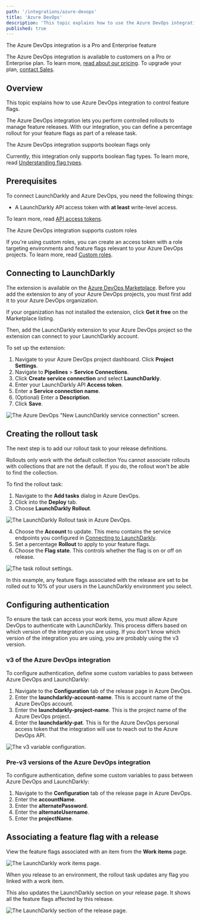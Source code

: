 ```yaml
---
path: '/integrations/azure-devops'
title: 'Azure DevOps'
description: 'This topic explains how to use the Azure DevOps integration to control feature flags.'
published: true
---
```


<Callout intent="primary">
  <CalloutTitle>The Azure DevOps integration is a Pro and Enterprise feature</CalloutTitle>
  <CalloutDescription>

The Azure DevOps integration is available to customers on a Pro or Enterprise plan. To learn more, [read about our pricing](https://launchdarkly.com/pricing/). To upgrade your plan, [contact Sales](https://launchdarkly.com/contact-sales/).

  </CalloutDescription>
</Callout>

## Overview

This topic explains how to use Azure DevOps integration to control feature flags.

The Azure DevOps integration lets you perform controlled rollouts to manage feature releases. With our integration, you can define a percentage rollout for your feature flags as part of a release task.

<Callout intent="info">
  <CalloutTitle>The Azure DevOps integration supports boolean flags only</CalloutTitle>
  <CalloutDescription>

Currently, this integration only supports boolean flag types. To learn more, read [Understanding flag types](/home/managing-flags/flag-variations#understanding-flag-types).

  </CalloutDescription>
</Callout>

## Prerequisites

To connect LaunchDarkly and Azure DevOps, you need the following things:

- A LaunchDarkly API access token with **at least** write-level access.

To learn more, read [API access tokens](/home/account-security/api-access-tokens).

<Callout intent="info">
  <CalloutTitle>The Azure DevOps integration supports custom roles</CalloutTitle>
  <CalloutDescription>

If you're using custom roles, you can create an access token with a role targeting environments and feature flags
relevant to your Azure DevOps projects. To learn more, read [Custom roles](/home/members/).

  </CalloutDescription>
</Callout>

## Connecting to LaunchDarkly

The extension is available on the [Azure DevOps Marketplace](https://marketplace.visualstudio.com/items?itemName=launchdarkly.launchdarkly-extension). Before you add the extension to any of your Azure DevOps projects, you must first add it to your Azure DevOps organization.

If your organization has not installed the extension, click **Get it free** on the Marketplace listing.

Then, add the LaunchDarkly extension to your Azure DevOps project so the extension can connect to your LaunchDarkly account.

To set up the extension:

1. Navigate to your Azure DevOps project dashboard. Click **Project Settings**.
2. Navigate to **Pipelines** > **Service Connections**.
3. Click **Create service connection** and select **LaunchDarkly**.
4. Enter your LaunchDarkly API **Access token**.
5. Enter a **Service connection name**.
6. (Optional) Enter a **Description**.
7. Click **Save**.

![The Azure DevOps "New LaunchDarkly service connection" screen.](azuredevops-add-connection.png)


## Creating the rollout task

The next step is to add our rollout task to your release definitions.

<Callout intent="alert">
  <CalloutTitle>Rollouts only work with the default collection</CalloutTitle>
  <CalloutDescription>
    You cannot associate rollouts with collections that are not the default. If you do, the rollout won't be able to find the collection.
  </CalloutDescription>
</Callout>

To find the rollout task:

1. Navigate to the **Add tasks** dialog in Azure DevOps.
2. Click into the **Deploy** tab.
3. Choose **LaunchDarkly Rollout**.

![The LaunchDarkly Rollout task in Azure DevOps.](azuredevops-ld-rollout.png)


4. Choose the **Account** to update. This menu contains the service endpoints you configured in [Connecting to LaunchDarkly](#connecting-to-launchdarkly).
5. Set a percentage **Rollout** to apply to your feature flags.
6. Choose the **Flag state**. This controls whether the flag is on or off on release.

![The task rollout settings.](azuredevops-controlled-rollout.png)


In this example, any feature flags associated with the release are set to be rolled out to 10% of your users in the LaunchDarkly environment you select.

## Configuring authentication

To ensure the task can access your work items, you must allow Azure DevOps to authenticate with LaunchDarkly. This process differs based on which version of the integration you are using. If you don't know which version of the integration you are using, you are probably using the v3 version.

### v3 of the Azure DevOps integration

To configure authentication, define some custom variables to pass between Azure DevOps and LaunchDarkly:

1. Navigate to the **Configuration** tab of the release page in Azure DevOps.
2. Enter the **launchdarkly-account-name**. This is account name of the Azure DevOps account.
3. Enter the **launchdarkly-project-name**. This is the project name of the Azure DevOps project.
4. Enter the **launchdarkly-pat**. This is for the Azure DevOps personal access token that the integration will use to reach out to the Azure DevOps API.

![The v3 variable configuration.](azuredevops-variables.png)


### Pre-v3 versions of the Azure DevOps integration

To configure authentication, define some custom variables to pass between Azure DevOps and LaunchDarkly:

1. Navigate to the **Configuration** tab of the release page in Azure DevOps.
2. Enter the **accountName**.
3. Enter the **alternatePassword**.
4. Enter the **alternateUsername**.
5. Enter the **projectName**.

## Associating a feature flag with a release

View the feature flags associated with an item from the **Work items** page.

![The LaunchDarkly work items page.](azuredevops-ld-work-items.png)


When you release to an environment, the rollout task updates any flag you linked with a work item.

This also updates the LaunchDarkly section on your release page. It shows all the feature flags affected by this release.

![The LaunchDarkly section of the release page.](azuredevops-ld-release-page.png)
